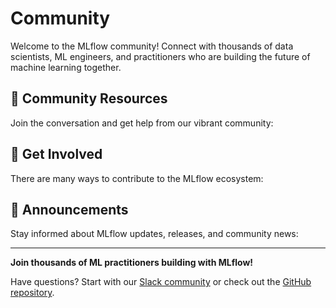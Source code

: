 
# Community

Welcome to the MLflow community! Connect with thousands of data scientists, ML engineers, and practitioners who are building the future of machine learning together.

## 🤝 Community Resources

Join the conversation and get help from our vibrant community:

<TilesGrid>
  <TileCard
    icon={Github}
    title="GitHub Repository"
    description="Explore the codebase, contribute, and report issues"
    href="https://github.com/mlflow/mlflow"
    linkText="Visit GitHub →"
  />
  <TileCard
    icon={Slack}
    title="Slack Community"
    description="Connect with MLflow users and contributors in real-time"
    href="https://mlflow.org/slack"
    linkText="Join Slack →"
  />
  <TileCard
    icon={Twitter}
    title="Twitter/X"
    description="Follow us for the latest updates and news"
    href="https://twitter.com/mlflow"
    linkText="Follow us →"
  />
  <TileCard
    icon={Linkedin}
    title="LinkedIn"
    description="Connect with us on LinkedIn for professional updates"
    href="https://www.linkedin.com/company/mlflow-org"
    linkText="Connect →"
  />
  <TileCard
    icon={HelpCircle}
    title="Stack Overflow"
    description="Get help with technical questions using the mlflow tag"
    href="https://stackoverflow.com/questions/tagged/mlflow"
    linkText="Ask questions →"
  />
</TilesGrid>

## 🚀 Get Involved

There are many ways to contribute to the MLflow ecosystem:

<TilesGrid>
  <TileCard
    icon={BookOpen}
    title="Contributing Guide"
    description="Learn how to contribute code, documentation, and more to MLflow"
    href="https://github.com/mlflow/mlflow/blob/master/CONTRIBUTING.md"
    linkText="Start contributing →"
  />
  <TileCard
    icon={Newspaper}
    title="MLflow Blog"
    description="Stay updated with the latest developments and best practices"
    href="https://mlflow.org/blog/index.html"
    linkText="Read blog →"
  />
  <TileCard
    icon={Users}
    title="Ambassador Program"
    description="Become a community leader and advocate for MLflow"
    href="https://mlflow.org/ambassadors"
    linkText="Learn more →"
  />
  <TileCard
    icon={FileText}
    title="Report Issues"
    description="Help us improve MLflow by reporting bugs or requesting features"
    href="https://github.com/mlflow/mlflow/issues/new/choose"
    linkText="Report issue →"
  />
</TilesGrid>

## 📣 Announcements

Stay informed about MLflow updates, releases, and community news:

<TilesGrid>
  <TileCard
    icon={Megaphone}
    title="Latest Releases"
    description="Check out the newest features and bug fixes in our GitHub releases"
    href="https://github.com/mlflow/mlflow/releases"
    linkText="View releases →"
  />
  <TileCard
    icon={Calendar}
    title="Community Events"
    description="Join us for office hours, webinars, and community meetups"
    href="https://www.linkedin.com/company/mlflow-org"
    linkText="See events →"
  />
</TilesGrid>

---

<div style={{ textAlign: 'center', marginTop: '3rem' }}>
  <p><strong>Join thousands of ML practitioners building with MLflow!</strong></p>
  <p>Have questions? Start with our <a href="https://mlflow.org/slack">Slack community</a> or check out the <a href="https://github.com/mlflow/mlflow">GitHub repository</a>.</p>
</div>
